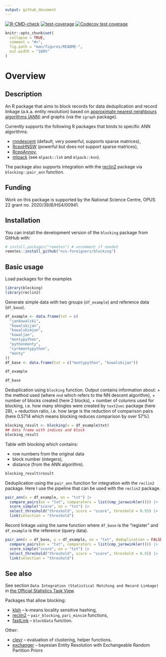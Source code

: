 ```yaml
---
output: github_document
---
```

<!-- badges: start -->
[![R-CMD-check](https://github.com/ncn-foreigners/blocking/actions/workflows/R-CMD-check.yaml/badge.svg)](https://github.com/ncn-foreigners/blocking/actions/workflows/R-CMD-check.yaml)
[![test-coverage](https://github.com/ncn-foreigners/blocking/actions/workflows/test-coverage.yaml/badge.svg)](https://github.com/ncn-foreigners/blocking/actions/workflows/test-coverage.yaml)
[![Codecov test coverage](https://codecov.io/gh/ncn-foreigners/blocking/branch/main/graph/badge.svg)](https://app.codecov.io/gh/ncn-foreigners/blocking?branch=main)
<!-- badges: end -->
  
```r
knitr::opts_chunk$set(
  collapse = TRUE,
  comment = "#>",
  fig.path = "man/figures/README-",
  out.width = "100%"
)
```

# Overview

## Description

An R package that aims to block records for data deduplication and record linkage (a.k.a. entity resolution) based on [approximate nearest neighbours algorithms (ANN)](https://en.wikipedia.org/wiki/Nearest_neighbor_search) and graphs (via the `igraph` package).

Currently supports the following R packages that binds to specific ANN algorithms:

+ [rnndescent](https://cran.r-project.org/package=rnndescent) (default, very powerful, supports sparse matrices),
+ [RcppHNSW](https://cran.r-project.org/package=RcppHNSW) (powerful but does not support sparse matrices), 
+ [RcppAnnoy](https://cran.r-project.org/package=RcppAnnoy), 
+ [mlpack](https://cran.r-project.org/package=RcppAnnoy) (see `mlpack::lsh` and `mlpack::knn`).

The package also supports integration with the [reclin2](https://cran.r-project.org/package=reclin2) package via `blocking::pair_ann` function.

## Funding

Work on this package is supported by the National Science Centre, OPUS 22 grant no. 2020/39/B/HS4/00941.

## Installation

You can install the development version of the `blocking` package from GitHub with:

```r
# install.packages("remotes") # uncomment if needed
remotes::install_github("ncn-foreigners/blocking")
```

## Basic usage

Load packages for the examples

```r
library(blocking)
library(reclin2)
```

Generate simple data with two groups (`df_example`) and reference data (`df_base`).

```r
df_example <- data.frame(txt = c(
  "jankowalski",
  "kowalskijan",
  "kowalskimjan",
  "kowaljan",
  "montypython",
  "pythonmonty",
  "cyrkmontypython",
  "monty"
))
df_base <- data.frame(txt = c("montypython", "kowalskijan"))

df_example

df_base
```

Deduplication using `blocking` function. Output contains information about:
  + the method used (where `nnd` which refers to the NN descent algorithm), 
  + number of blocks created (here 2 blocks),
  + number of columns used for blocking, i.e. how many shingles were created by `text2vec` package (here 28),
  + reduction ratio, i.e. how large is the reduction of comparison pairs (here 0.5714 which means blocking reduces comparison by over 57%).

```r
blocking_result <- blocking(x = df_example$txt)
## data frame with indices and block 
blocking_result
```

Table with blocking which contains:

+ row numbers from the original data
+ block number (integers),
+ distance (from the ANN algorithm).

```r
blocking_result$result
```

Deduplication using the `pair_ann` function for integration with the `reclin2` package. Here I use the pipeline that can be used with the `reclin2` package.

```r
pair_ann(x = df_example, on = "txt") |>
  compare_pairs(on = "txt", comparators = list(cmp_jarowinkler())) |>
  score_simple("score", on = "txt") |>
  select_threshold("threshold", score = "score", threshold = 0.55) |>
  link(selection = "threshold")
```
Record linkage using the same function where `df_base` is the "register" and `df_example` is the reference (query data).

```r
pair_ann(x = df_base, y = df_example, on = "txt", deduplication = FALSE) |>
  compare_pairs(on = "txt", comparators = list(cmp_jarowinkler())) |>
  score_simple("score", on = "txt") |>
  select_threshold("threshold", score = "score", threshold = 0.55) |>
  link(selection = "threshold")
```

## See also

See section `Data Integration (Statistical Matching and Record Linkage)` in [the Official Statistics Task View](https://cran.r-project.org/web/views/OfficialStatistics.html). 

Packages that allow blocking:

+ [klsh](https://CRAN.R-project.org/package=klsh) -- k-means locality sensitive hashing,
+ [reclin2](https://CRAN.R-project.org/package=reclin2) -- `pair_blocking`, `pari_minsim` functions,
+ [fastLink](https://CRAN.R-project.org/package=fastLink) -- `blockData` function.

Other:

+ [clevr](https://CRAN.R-project.org/package=clevr) -- evaluation of clustering, helper functions.
+ [exchanger](https://github.com/cleanzr/exchanger) -- bayesian Entity Resolution with Exchangeable Random Partition Priors
